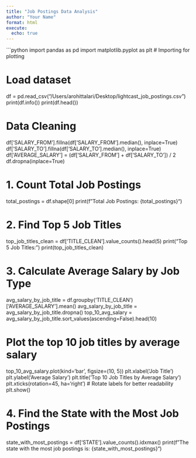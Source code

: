 ```yaml
---
title: "Job Postings Data Analysis"
author: "Your Name"
format: html
execute:
  echo: true
---
```


```python
import pandas as pd
import matplotlib.pyplot as plt  # Importing for plotting

# Load dataset
df = pd.read_csv("/Users/arohittalari/Desktop/lightcast_job_postings.csv")
print(df.info())
print(df.head())

# Data Cleaning
df['SALARY_FROM'].fillna(df['SALARY_FROM'].median(), inplace=True)
df['SALARY_TO'].fillna(df['SALARY_TO'].median(), inplace=True)
df['AVERAGE_SALARY'] = (df['SALARY_FROM'] + df['SALARY_TO']) / 2
df.dropna(inplace=True)

# 1. Count Total Job Postings
total_postings = df.shape[0]
print(f"Total Job Postings: {total_postings}")

# 2. Find Top 5 Job Titles
top_job_titles_clean = df['TITLE_CLEAN'].value_counts().head(5)
print("Top 5 Job Titles:")
print(top_job_titles_clean)

# 3. Calculate Average Salary by Job Type
avg_salary_by_job_title = df.groupby('TITLE_CLEAN')['AVERAGE_SALARY'].mean()
avg_salary_by_job_title = avg_salary_by_job_title.dropna()
top_10_avg_salary = avg_salary_by_job_title.sort_values(ascending=False).head(10)

# Plot the top 10 job titles by average salary
top_10_avg_salary.plot(kind='bar', figsize=(10, 5))
plt.xlabel('Job Title')
plt.ylabel('Average Salary')
plt.title('Top 10 Job Titles by Average Salary')
plt.xticks(rotation=45, ha='right')  # Rotate labels for better readability
plt.show()

# 4. Find the State with the Most Job Postings
state_with_most_postings = df['STATE'].value_counts().idxmax()
print(f"The state with the most job postings is: {state_with_most_postings}")


